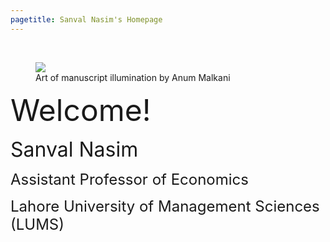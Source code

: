 ```yaml
---
pagetitle: Sanval Nasim's Homepage
---
```


<link rel="stylesheet" href="styles.css" type="text/css">

\

<figure class="fig-left">
<img src="images/banner1.png">
<figcaption>Art of manuscript illumination by Anum Malkani</figcaption>
</figure>

<font size="7">Welcome!</font>

<font size="6">Sanval Nasim</font>

<font size="5">Assistant Professor of Economics</font>

<font size="5">Lahore University of Management Sciences (LUMS)</font>
